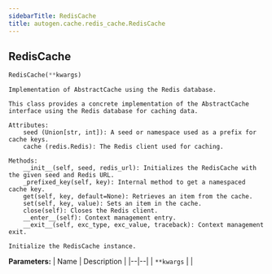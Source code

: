 ```yaml
---
sidebarTitle: RedisCache
title: autogen.cache.redis_cache.RedisCache
---
```

<h2 id="autogen.cache.redis_cache.RedisCache" class="doc doc-heading">
    <code class="doc-symbol doc-symbol-heading doc-symbol-class"></code>
    <span class="doc doc-object-name doc-class-name">RedisCache</span>
    <a href="#autogen.cache.redis_cache.RedisCache" class="headerlink" title="Permanent link"></a>
</h2>

```python
RedisCache(**kwargs)
```

    Implementation of AbstractCache using the Redis database.
    
    This class provides a concrete implementation of the AbstractCache
    interface using the Redis database for caching data.
    
    Attributes:
        seed (Union[str, int]): A seed or namespace used as a prefix for cache keys.
        cache (redis.Redis): The Redis client used for caching.
    
    Methods:
        __init__(self, seed, redis_url): Initializes the RedisCache with the given seed and Redis URL.
        _prefixed_key(self, key): Internal method to get a namespaced cache key.
        get(self, key, default=None): Retrieves an item from the cache.
        set(self, key, value): Sets an item in the cache.
        close(self): Closes the Redis client.
        __enter__(self): Context management entry.
        __exit__(self, exc_type, exc_value, traceback): Context management exit.
    
    Initialize the RedisCache instance.

<b>Parameters:</b>
| Name | Description |
|--|--|
| `**kwargs` |  |